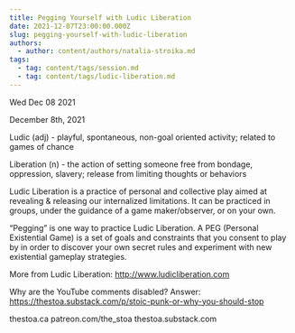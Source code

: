 ```yaml
---
title: Pegging Yourself with Ludic Liberation
date: 2021-12-07T23:00:00.000Z
slug: pegging-yourself-with-ludic-liberation
authors:
  - author: content/authors/natalia-stroika.md
tags:
  - tag: content/tags/session.md
  - tag: content/tags/ludic-liberation.md
---
```






Wed Dec 08 2021

December 8th, 2021

Ludic (adj) - playful, spontaneous, non-goal oriented activity; related to games of chance

Liberation (n) - the action of setting someone free from bondage, oppression, slavery; release from limiting thoughts or behaviors
 
Ludic Liberation is a practice of personal and collective play aimed at revealing & releasing our internalized limitations. It can be practiced in groups, under the guidance of a game maker/observer, or on your own. 

“Pegging” is one way to practice Ludic Liberation. A PEG (Personal Existential Game) is a set of goals and constraints that you consent to play by in order to discover your own secret rules and experiment with new existential gameplay strategies. 

More from Ludic Liberation:  http://www.ludicliberation.com

Why are the YouTube comments disabled? Answer: https://thestoa.substack.com/p/stoic-punk-or-why-you-should-stop

thestoa.ca
patreon.com/the_stoa
thestoa.substack.com


